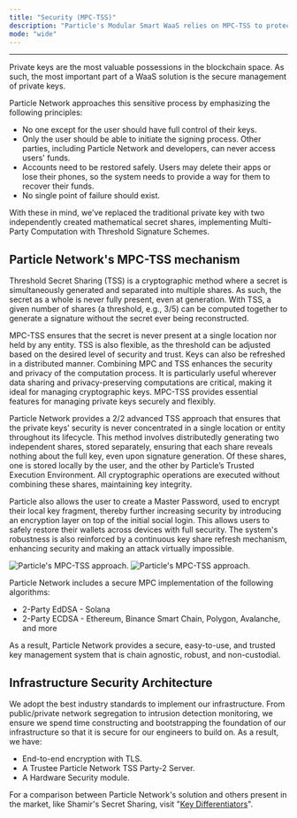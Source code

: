 ```yaml
---
title: "Security (MPC-TSS)"
description: "Particle's Modular Smart WaaS relies on MPC-TSS to protect users' private keys while enabling non-custodial social logins."
mode: "wide"
---
```


***

Private keys are the most valuable possessions in the blockchain space. As such, the most important part of a WaaS solution is the secure management of private keys.

Particle Network approaches this sensitive process by emphasizing the following principles:

- No one except for the user should have full control of their keys. 
- Only the user should be able to initiate the signing process. Other parties, including Particle Network and developers, can never access users' funds.
- Accounts need to be restored safely. Users may delete their apps or lose their phones, so the system needs to provide a way for them to recover their funds.
- No single point of failure should exist.

With these in mind, we’ve replaced the traditional private key with two independently created mathematical secret shares, implementing Multi-Party Computation with Threshold Signature Schemes.

## Particle Network's MPC-TSS mechanism

Threshold Secret Sharing (TSS) is a cryptographic method where a secret is simultaneously generated and separated into multiple shares. As such, the secret as a whole is never fully present, even at generation. With TSS, a given number of shares (a threshold, e.g., 3/5) can be computed together to generate a signature without the secret ever being reconstructed. 

MPC-TSS ensures that the secret is never present at a single location nor held by any entity. TSS is also flexible, as the threshold can be adjusted based on the desired level of security and trust. Keys can also be refreshed in a distributed manner. Combining MPC and TSS enhances the security and privacy of the computation process. It is particularly useful wherever data sharing and privacy-preserving computations are critical, making it ideal for managing cryptographic keys. MPC-TSS provides essential features for managing private keys securely and flexibly.

Particle Network provides a 2/2 advanced TSS approach that ensures that the private keys’ security is never concentrated in a single location or entity throughout its lifecycle. This method involves distributedly generating two independent shares, stored separately, ensuring that each share reveals nothing about the full key, even upon signature generation. Of these shares, one is stored locally by the user, and the other by Particle’s Trusted Execution Environment. All cryptographic operations are executed without combining these shares, maintaining key integrity. 

Particle also allows the user to create a Master Password, used to encrypt their local key fragment, thereby further increasing security by introducing an encryption layer on top of the initial social login. This allows users to safely restore their wallets across devices with full security. The system's robustness is also reinforced by a continuous key share refresh mechanism, enhancing security and making an attack virtually impossible.

<Frame caption="Particle's MPC-TSS approach.">
<img
  className="block dark:hidden"
  src="/resources/wallet-abstraction/waas/images/mpc-tss.png"
  alt="Particle's MPC-TSS approach."
/>
<img
  className="hidden dark:block"
  src="/resources/wallet-abstraction/waas/images/mpc-tss.png"
  alt="Particle's MPC-TSS approach."
/>
</Frame>


Particle Network includes a secure MPC implementation of the following algorithms:

- 2-Party EdDSA - Solana
- 2-Party ECDSA - Ethereum, Binance Smart Chain, Polygon, Avalanche, and more

As a result, Particle Network provides a secure, easy-to-use, and trusted key management system that is chain agnostic, robust, and non-custodial.

## Infrastructure Security Architecture

We adopt the best industry standards to implement our infrastructure. From public/private network segregation to intrusion detection monitoring, we ensure we spend time constructing and bootstrapping the foundation of our infrastructure so that it is secure for our engineers to build on. As a result, we have:

- End-to-end encryption with TLS.
- A Trustee Particle Network TSS Party-2 Server.
- A Hardware Security module.

<Tip>For a comparison between Particle Network's solution and others present in the market, like Shamir's Secret Sharing, visit "[Key Differentiators](https://particlenetwork.readme.io/docs/particle-vs-alternatives)".</Tip>